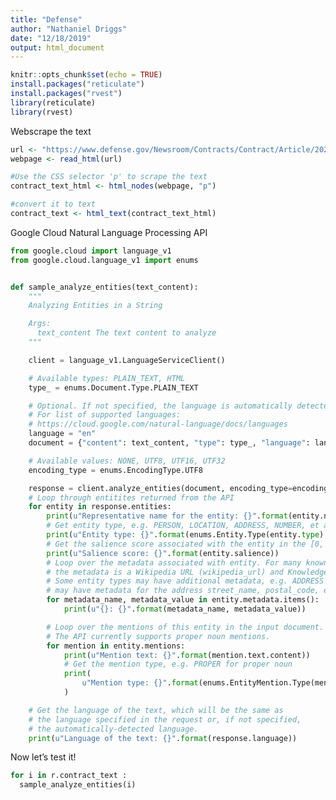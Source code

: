 ```yaml
---
title: "Defense"
author: "Nathaniel Driggs"
date: "12/18/2019"
output: html_document
---
```


```r
knitr::opts_chunk$set(echo = TRUE)
install.packages("reticulate")
install.packages("rvest")
library(reticulate)
library(rvest)
```

Webscrape the text
```r
url <- "https://www.defense.gov/Newsroom/Contracts/Contract/Article/2028834/"
webpage <- read_html(url)

#Use the CSS selector 'p' to scrape the text
contract_text_html <- html_nodes(webpage, "p")

#convert it to text
contract_text <- html_text(contract_text_html)
```


Google Cloud Natural Language Processing API
```python
from google.cloud import language_v1
from google.cloud.language_v1 import enums


def sample_analyze_entities(text_content):
    """
    Analyzing Entities in a String

    Args:
      text_content The text content to analyze
    """

    client = language_v1.LanguageServiceClient()

    # Available types: PLAIN_TEXT, HTML
    type_ = enums.Document.Type.PLAIN_TEXT

    # Optional. If not specified, the language is automatically detected.
    # For list of supported languages:
    # https://cloud.google.com/natural-language/docs/languages
    language = "en"
    document = {"content": text_content, "type": type_, "language": language}

    # Available values: NONE, UTF8, UTF16, UTF32
    encoding_type = enums.EncodingType.UTF8

    response = client.analyze_entities(document, encoding_type=encoding_type)
    # Loop through entitites returned from the API
    for entity in response.entities:
        print(u"Representative name for the entity: {}".format(entity.name))
        # Get entity type, e.g. PERSON, LOCATION, ADDRESS, NUMBER, et al
        print(u"Entity type: {}".format(enums.Entity.Type(entity.type).name))
        # Get the salience score associated with the entity in the [0, 1.0] range
        print(u"Salience score: {}".format(entity.salience))
        # Loop over the metadata associated with entity. For many known entities,
        # the metadata is a Wikipedia URL (wikipedia_url) and Knowledge Graph MID (mid).
        # Some entity types may have additional metadata, e.g. ADDRESS entities
        # may have metadata for the address street_name, postal_code, et al.
        for metadata_name, metadata_value in entity.metadata.items():
            print(u"{}: {}".format(metadata_name, metadata_value))

        # Loop over the mentions of this entity in the input document.
        # The API currently supports proper noun mentions.
        for mention in entity.mentions:
            print(u"Mention text: {}".format(mention.text.content))
            # Get the mention type, e.g. PROPER for proper noun
            print(
                u"Mention type: {}".format(enums.EntityMention.Type(mention.type).name)
            )

    # Get the language of the text, which will be the same as
    # the language specified in the request or, if not specified,
    # the automatically-detected language.
    print(u"Language of the text: {}".format(response.language))

```

Now let's test it!
```python

for i in r.contract_text :
  sample_analyze_entities(i)

```